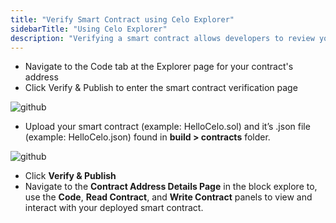 ```yaml
---
title: "Verify Smart Contract using Celo Explorer"
sidebarTitle: "Using Celo Explorer"
description: "Verifying a smart contract allows developers to review your code from within the Celo Block Explorer."
---
```


- Navigate to the Code tab at the Explorer page for your contract's address
- Click Verify & Publish to enter the smart contract verification page

![github](/images/image2-26579c3cacae55848c098188acf5faef.png)

- Upload your smart contract (example: HelloCelo.sol) and it’s .json file (example: HelloCelo.json) found in **build > contracts** folder.

![github](/images/image3-56a27dfb62a5d34295ab7202dd9aab2d.png)

- Click **Verify & Publish**
- Navigate to the **Contract Address Details Page** in the block explore to, use the **Code**, **Read Contract**, and **Write Contract** panels to view and interact with your deployed smart contract.
